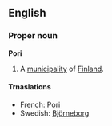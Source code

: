 ==English==
===Proper noun===
'''Pori'''

#A [[municipality]] of [[Finland]].

====Trnaslations====

*French: Pori
*Swedish: [[Björneborg]]